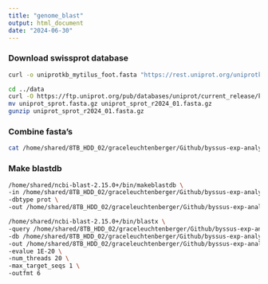 ```yaml
---
title: "genome_blast"
output: html_document
date: "2024-06-30"
---
```


### Download swissprot database

```bash
curl -o uniprotkb_mytilus_foot.fasta "https://rest.uniprot.org/uniprotkb/stream?format=fasta&query=%28mytilus+foot%29"
```


```bash

cd ../data
curl -O https://ftp.uniprot.org/pub/databases/uniprot/current_release/knowledgebase/complete/uniprot_sprot.fasta.gz
mv uniprot_sprot.fasta.gz uniprot_sprot_r2024_01.fasta.gz
gunzip uniprot_sprot_r2024_01.fasta.gz

```

### Combine fasta's
```bash
cat /home/shared/8TB_HDD_02/graceleuchtenberger/Github/byssus-exp-analysis/data/uniprot_sprot_r2024_01.fasta /home/shared/8TB_HDD_02/graceleuchtenberger/Github/byssus-exp-analysis/data/uniprotkb_mytilus_foot.fasta > swissprot_n_mytilusfoot.fasta

```



### Make blastdb
```bash
/home/shared/ncbi-blast-2.15.0+/bin/makeblastdb \
-in /home/shared/8TB_HDD_02/graceleuchtenberger/Github/byssus-exp-analysis/data/swissprot_n_mytilusfoot.fasta \
-dbtype prot \
-out /home/shared/8TB_HDD_02/graceleuchtenberger/Github/byssus-exp-analysis/data/swissprot_n_mytilusfoot_db


```
```bash
/home/shared/ncbi-blast-2.15.0+/bin/blastx \
-query /home/shared/8TB_HDD_02/graceleuchtenberger/Github/byssus-exp-analysis/data/ncbi_dataset/data/GCF_036588685.1/cds_from_genomic.fasta \
-db /home/shared/8TB_HDD_02/graceleuchtenberger/Github/byssus-exp-analysis/data/swissprot_n_mytilusfoot_db \
-out /home/shared/8TB_HDD_02/graceleuchtenberger/Github/byssus-exp-analysis/output/genome_n_foot_blastx.tab \
-evalue 1E-20 \
-num_threads 20 \
-max_target_seqs 1 \
-outfmt 6
```



